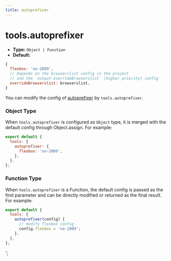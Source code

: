 ```yaml
---
title: autoprefixer
---
```


# tools.autoprefixer

- **Type:** `Object | Function`
- **Default:**

```js
{
  flexbox: 'no-2009',
  // Depends on the browserslist config in the project
  // and the `output.overrideBrowserslist` (higher priority) config
  overrideBrowserslist: browserslist,
}
```

You can modify the config of [autoprefixer](https://github.com/postcss/autoprefixer) by `tools.autoprefixer`.

### Object Type

When `tools.autoprefixer` is configured as `Object` type, it is merged with the default config through Object.assign. For example:

```js
export default {
  tools: {
    autoprefixer: {
      flexbox: 'no-2009',
    },
  },
};
```

### Function Type

When `tools.autoprefixer` is a Function, the default config is passed as the first parameter and can be directly modified or returned as the final result. For example:

```js
export default {
  tools: {
    autoprefixer(config) {
      // modify flexbox config
      config.flexbox = 'no-2009';
    },
  },
};
```
';
